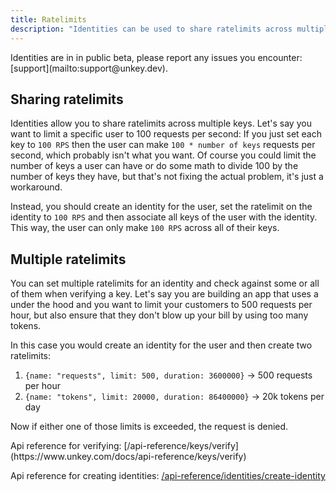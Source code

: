 ```yaml
---
title: Ratelimits
description: "Identities can be used to share ratelimits across multiple keys"
---
```


<Tip>
 Identities are in in public beta, please report any issues you encounter: [support](mailto:support@unkey.dev).
</Tip>

## Sharing ratelimits

Identities allow you to share ratelimits across multiple keys. Let's say you want to limit a specific user to 100 requests per second:
If you just set each key to `100 RPS` then the user can make `100 * number of keys` requests per second, which probably isn't what you want. Of course you could limit the number of keys a user can have or do some math to divide 100 by the number of keys they have, but that's not fixing the actual problem, it's just a workaround.

Instead, you should create an identity for the user, set the ratelimit on the identity to `100 RPS` and then associate all keys of the user with the identity. This way, the user can only make `100 RPS` across all of their keys.


## Multiple ratelimits

You can set multiple ratelimits for an identity and check against some or all of them when verifying a key.
Let's say you are building an app that uses a under the hood and you want to limit your customers to 500 requests per hour, but also ensure that they don't blow up your bill by using too many tokens.

In this case you would create an identity for the user and then create two ratelimits:
1. `{name: "requests", limit: 500, duration: 3600000}` -> 500 requests per hour
2. `{name: "tokens", limit: 20000, duration: 86400000}` -> 20k tokens per day

Now if either one of those limits is exceeded, the request is denied.

<Info>
  Api reference for verifying: [/api-reference/keys/verify](https://www.unkey.com/docs/api-reference/keys/verify)

  Api reference for creating identities: [/api-reference/identities/create-identity](https://www.unkey.com/docs/api-reference/identities/create-identity)
</Info>
